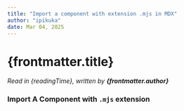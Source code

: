 ```yaml
---
title: "Import a component with extension .mjs in MDX"
author: "ipikuka"
date: Mar 04, 2025
---
```


# {frontmatter.title}

_Read in {readingTime}, written by **{frontmatter.author}**_

### Import A Component with `.mjs` extension


<Bar />
